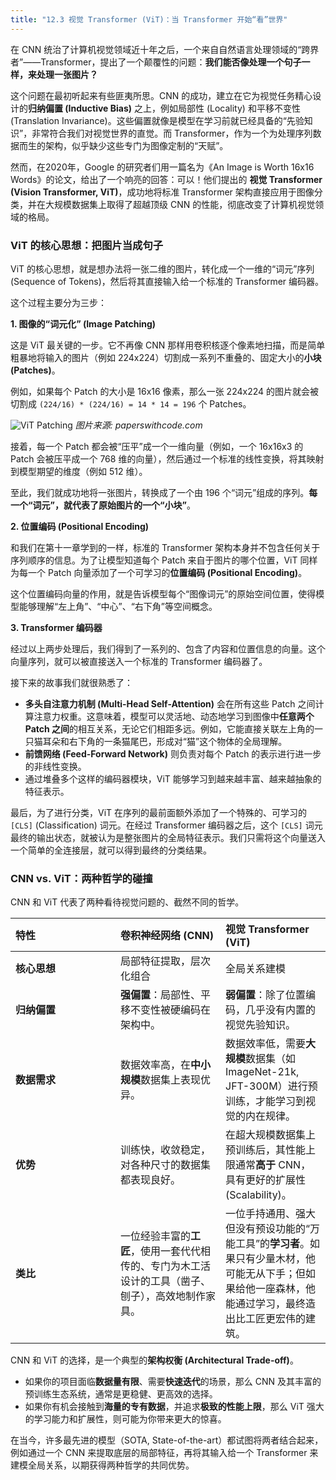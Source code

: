 ```yaml
---
title: "12.3 视觉 Transformer (ViT)：当 Transformer 开始“看”世界"
---
```


在 CNN 统治了计算机视觉领域近十年之后，一个来自自然语言处理领域的“跨界者”——Transformer，提出了一个颠覆性的问题：**我们能否像处理一个句子一样，来处理一张图片？**

这个问题在最初听起来有些匪夷所思。CNN 的成功，建立在它为视觉任务精心设计的**归纳偏置 (Inductive Bias)** 之上，例如局部性 (Locality) 和平移不变性 (Translation Invariance)。这些偏置就像是模型在学习前就已经具备的“先验知识”，非常符合我们对视觉世界的直觉。而 Transformer，作为一个为处理序列数据而生的架构，似乎缺少这些专门为图像定制的“天赋”。

然而，在2020年，Google 的研究者们用一篇名为《An Image is Worth 16x16 Words》的论文，给出了一个响亮的回答：可以！他们提出的 **视觉 Transformer (Vision Transformer, ViT)**，成功地将标准 Transformer 架构直接应用于图像分类，并在大规模数据集上取得了超越顶级 CNN 的性能，彻底改变了计算机视觉领域的格局。

### ViT 的核心思想：把图片当成句子

ViT 的核心思想，就是想办法将一张二维的图片，转化成一个一维的“词元”序列 (Sequence of Tokens)，然后将其直接输入给一个标准的 Transformer 编码器。

这个过程主要分为三步：

**1. 图像的“词元化” (Image Patching)**

这是 ViT 最关键的一步。它不再像 CNN 那样用卷积核逐个像素地扫描，而是简单粗暴地将输入的图片（例如 224x224）切割成一系列不重叠的、固定大小的**小块 (Patches)**。

例如，如果每个 Patch 的大小是 16x16 像素，那么一张 224x224 的图片就会被切割成 `(224/16) * (224/16) = 14 * 14 = 196` 个 Patches。

![ViT Patching](https://production-media.paperswithcode.com/methods/Screen_Shot_2020-10-08_at_4.28.22_PM_5x1rSjN.png)
*图片来源: paperswithcode.com*

接着，每一个 Patch 都会被“压平”成一个一维向量（例如，一个 16x16x3 的 Patch 会被压平成一个 768 维的向量），然后通过一个标准的线性变换，将其映射到模型期望的维度（例如 512 维）。

至此，我们就成功地将一张图片，转换成了一个由 196 个“词元”组成的序列。**每一个“词元”，就代表了原始图片的一个“小块”**。

**2. 位置编码 (Positional Encoding)**

和我们在第十一章学到的一样，标准的 Transformer 架构本身并不包含任何关于序列顺序的信息。为了让模型知道每个 Patch 来自于图片的哪个位置，ViT 同样为每一个 Patch 向量添加了一个可学习的**位置编码 (Positional Encoding)**。

这个位置编码向量的作用，就是告诉模型每个“图像词元”的原始空间位置，使得模型能够理解“左上角”、“中心”、“右下角”等空间概念。

**3. Transformer 编码器**

经过以上两步处理后，我们得到了一系列的、包含了内容和位置信息的向量。这个向量序列，就可以被直接送入一个标准的 Transformer 编码器了。

接下来的故事我们就很熟悉了：

-   **多头自注意力机制 (Multi-Head Self-Attention)** 会在所有这些 Patch 之间计算注意力权重。这意味着，模型可以灵活地、动态地学习到图像中**任意两个 Patch 之间**的相互关系，无论它们相距多远。例如，它能直接关联左上角的一只猫耳朵和右下角的一条猫尾巴，形成对“猫”这个物体的全局理解。
-   **前馈网络 (Feed-Forward Network)** 则负责对每个 Patch 的表示进行进一步的非线性变换。
-   通过堆叠多个这样的编码器模块，ViT 能够学习到越来越丰富、越来越抽象的特征表示。

最后，为了进行分类，ViT 在序列的最前面额外添加了一个特殊的、可学习的 `[CLS]` (Classification) 词元。在经过 Transformer 编码器之后，这个 `[CLS]` 词元最终的输出状态，就被认为是整张图片的全局特征表示。我们只需将这个向量送入一个简单的全连接层，就可以得到最终的分类结果。

### CNN vs. ViT：两种哲学的碰撞

CNN 和 ViT 代表了两种看待视觉问题的、截然不同的哲学。

| 特性 | 卷积神经网络 (CNN) | 视觉 Transformer (ViT) |
| :--- | :--- | :--- |
| **核心思想** | 局部特征提取，层次化组合 | 全局关系建模 |
| **归纳偏置** | **强偏置**：局部性、平移不变性被硬编码在架构中。 | **弱偏置**：除了位置编码，几乎没有内置的视觉先验知识。 |
| **数据需求** | 数据效率高，在**中小规模**数据集上表现优异。 | 数据效率低，需要**大规模**数据集（如 ImageNet-21k, JFT-300M）进行预训练，才能学习到视觉的内在规律。 |
| **优势** | 训练快，收敛稳定，对各种尺寸的数据集都表现良好。 | 在超大规模数据集上预训练后，其性能上限通常**高于** CNN，具有更好的扩展性 (Scalability)。 |
| **类比** | 一位经验丰富的**工匠**，使用一套代代相传的、专门为木工活设计的工具（凿子、刨子），高效地制作家具。 | 一位手持通用、强大但没有预设功能的“万能工具”的**学习者**。如果只有少量木材，他可能无从下手；但如果给他一座森林，他能通过学习，最终造出比工匠更宏伟的建筑。 |

::: {.callout-note title="架构师视角"}
CNN 和 ViT 的选择，是一个典型的**架构权衡 (Architectural Trade-off)**。

-   如果你的项目面临**数据量有限**、需要**快速迭代**的场景，那么 CNN 及其丰富的预训练生态系统，通常是更稳健、更高效的选择。
-   如果你有机会接触到**海量的专有数据**，并追求**极致的性能上限**，那么 ViT 强大的学习能力和扩展性，则可能为你带来更大的惊喜。

在当今，许多最先进的模型（SOTA, State-of-the-art）都试图将两者结合起来，例如通过一个 CNN 来提取底层的局部特征，再将其输入给一个 Transformer 来建模全局关系，以期获得两种哲学的共同优势。
:::

